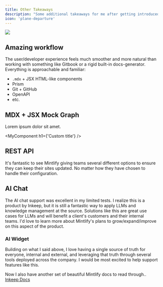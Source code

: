 ```yaml
---
title: Other Takeaways
description: "Some additional takeaways for me after getting introduced with Mintlify"
icon: 'plane-departure'
---
```


<Frame caption="https://unsplash.com/photos/a-bird-flying-over-a-mountain-range-at-sunset-RlReZgrueYs">
  <img src="/images/marek-piwnicki-RlReZgrueYs-unsplash.jpg" />
</Frame>

## Amazing workflow

The user/developer experience feels much smoother and more natural than working with something like Gitbook or a rigid built-in docs-generator. Everything is approachable and familiar:

- `.mdx` + JSX HTML-like components
- Prism
- Git + GitHub
- OpenAPI
- etc.

## MDX + JSX Mock Graph

Lorem ipsum dolor sit amet.

<MyComponent h1={'Custom title'} />

## REST API

It's fantastic to see Mintlify giving teams several different options to ensure they can keep their sites updated. No matter how they have chosen to handle their configuration.

## AI Chat

The AI chat support was excellent in my limited tests. I realize this is a product by Inkeep, but it is still a fantastic way to apply LLMs and knowledge management at the source. Solutions like this are great use cases for LLMs and will benefit a client's customers and their internal teams. I'd love to learn more about Mintlify's plans to grow/expand/improve on this aspect of the product.

### AI Widget

Building on what I said above, I love having a single source of truth for everyone, internal and external, and leveraging that truth through several tools deployed across the company. I would be most excited to help support features like this. 

Now I also have another set of beautiful Mintlify docs to read through.. [Inkeep Docs](https://docs.inkeep.com/overview/getting-started)

